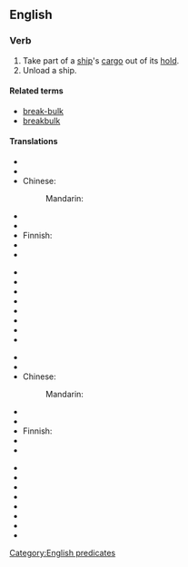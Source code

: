 ==English==

===Verb===
{{head|en|verb|head=to [[break]] [[bulk]]}}

# Take part of a [[ship]]'s [[cargo]] out of its [[hold]].
# Unload a ship.

====Related terms====
* [[break-bulk]]
* [[breakbulk]]

====Translations====
{{trans-top|to remove part of a ship's cargo}}
* {{trreq|ar}}
* {{trreq|hy}} 
* Chinese:
*: Mandarin: {{t|zh|卸货|sc=Hani}}
* {{trreq|cs}}
* {{trreq|nl}}
* Finnish: {{t|fi|purkaa lasti|alt=purkaa lastia}}
* {{trreq|fr}}
* {{trreq|de}}
{{trans-mid}}
* {{trreq|hi}}
* {{trreq|it}}
* {{trreq|ja}}
* {{trreq|ko}}
* {{trreq|pt}}
* {{trreq|ru}}
* {{trreq|es}}
* {{trreq|vi}}
{{trans-bottom}}

{{trans-top|to unload a ship}}
* {{trreq|ar}}
* {{trreq|hy}} 
* Chinese:
*: Mandarin: {{t|zh|卸货|sc=Hani}}
* {{trreq|cs}}
* {{trreq|nl}}
* Finnish: {{t|fi|purkaa lasti}}
* {{trreq|fr}}
* {{trreq|de}}
{{trans-mid}}
* {{trreq|hi}}
* {{trreq|it}}
* {{trreq|ja}}
* {{trreq|ko}}
* {{trreq|pt}}
* {{trreq|ru}}
* {{trreq|es}}
* {{trreq|vi}}
{{trans-bottom}}

[[Category:English predicates]]